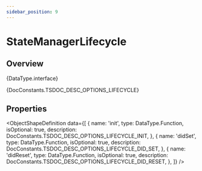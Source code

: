 ```yaml
---
sidebar_position: 9
---
```



# StateManagerLifecycle

## Overview

<TypeDisplay>{DataType.interface}</TypeDisplay>

<MarkdownWrapper>{DocConstants.TSDOC_DESC_OPTIONS_LIFECYCLE}</MarkdownWrapper>

## Properties

<ObjectShapeDefinition
  data={[
    {
      name: 'init',
      type: DataType.Function,
      isOptional: true,
      description: DocConstants.TSDOC_DESC_OPTIONS_LIFECYCLE_INIT,
    },
    {
      name: 'didSet',
      type: DataType.Function,
      isOptional: true,
      description: DocConstants.TSDOC_DESC_OPTIONS_LIFECYCLE_DID_SET,
    },
    {
      name: 'didReset',
      type: DataType.Function,
      isOptional: true,
      description: DocConstants.TSDOC_DESC_OPTIONS_LIFECYCLE_DID_RESET,
    },
  ]} 
/>
